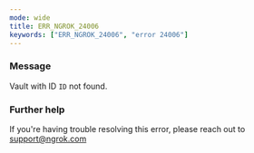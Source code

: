 ```yaml
---
mode: wide
title: ERR_NGROK_24006
keywords: ["ERR_NGROK_24006", "error 24006"]
---
```


### Message

Vault with ID `ID` not found.

### Further help

If you're having trouble resolving this error, please reach out to [support@ngrok.com](mailto:support@ngrok.com?subject=Help%20with%20ERR_NGROK_24006)

